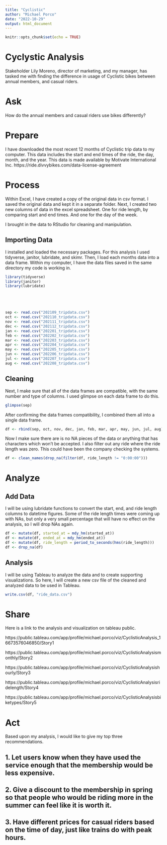 ---
title: "Cyclistic"
author: "Michael Porco"
date: "2022-10-29"
output: html_document
---

```{r setup, include=FALSE}
knitr::opts_chunk$set(echo = TRUE)
```

# Cyclystic Analysis


Stakeholder Lily Moreno, director of marketing, and my manager, has tasked me with finding the difference in usage of Cyclistic bikes between annual members, and casual riders.


# Ask

How do the annual members and casual riders use bikes differently?

# Prepare

I have downloaded the most recent 12 months of Cyclistic trip data to my computer. This data includes the start and end times of the ride, the day, month, and the year. This data is made available by Motivate International Inc.  https://ride.divvybikes.com/data-license-agreement

# Process

Within Excel, I have created a copy of the original data in csv format.  I saved the original data and kept it in a separate folder. Next, I created two new columns of data in the excel spreadsheet. One for ride length, by comparing start and end times.  And one for the day of the week.

I brought in the data to RStudio for cleaning and manipulation.



## Importing Data

I installed and loaded the necessary packages.  For this analysis I used tidyverse, janitor, lubridate, and skimr. Then, I load each months data into a data frame.  Within my computer, I have the data files saved in the same directory my code is working in.

```{r loading packages, message=FALSE, warning=FALSE}

library(tidyverse)
library(janitor)
library(lubridate)





sep <- read.csv("202109_tripdata.csv")
oct <- read.csv("202110_tripdata.csv")
nov <- read.csv("202111_tripdata.csv")
dec <- read.csv("202112_tripdata.csv")
jan <- read.csv("202201_tripdata.csv")
feb <- read.csv("202202_tripdata.csv")
mar <- read.csv("202203_tripdata.csv")
apr <- read.csv("202204_tripdata.csv")
may <- read.csv("202205_tripdata.csv")
jun <- read.csv("202206_tripdata.csv")
jul <- read.csv("202207_tripdata.csv")
aug <- read.csv("202208_tripdata.csv")


```

## Cleaning

Next, I make sure that all of the data frames are compatible, with the same number and type of columns. I used glimpse on each data frame to do this.  



```{r checking data frames}
glimpse(sep)

```



After confirming the data frames compatibility, I combined them all into a single data frame.




```{r combining data frames}
df <- rbind(sep, oct, nov, dec, jan, feb, mar, apr, may, jun, jul, aug)
```




Now I make sure there are is no NA pieces of the data or anything that has characters which won't be accepted.  I also filter out any ride where the ride length was zero.  This could have been the company checking the systems.




```{r cleaning}
df <- clean_names(drop_na(filter(df, ride_length != "0:00:00")))
```


# Analyze

## Add Data

I will be using lubridate functions to convert the start, end, and ride length columns to datetime figures.  Some of the ride length times were coming up with NAs, but only a very small percentage that will have no effect on the analysis, so I will drop NAs again.

```{r adding data, warning=FALSE}
df <- mutate(df, started_at = mdy_hm(started_at))
df <- mutate(df, ended_at = mdy_hm(ended_at))
df <- mutate(df, ride_length = period_to_seconds(hms(ride_length)))
df <- drop_na(df)
```

## Analysis




I will be using Tableau to analyze the data and to create supporting visualizations.  So here, I will create a new csv file of the cleaned and analyzed data to be used in Tableau.


```{r save}
write.csv(df, "ride_data.csv")
```







# Share


Here is a link to the analysis and visualization on tableau public.

https://public.tableau.com/app/profile/michael.porco/viz/CyclisticAnalysis_16673576046850/Story1


https://public.tableau.com/app/profile/michael.porco/viz/CyclisticAnalysismonthly/Story2


https://public.tableau.com/app/profile/michael.porco/viz/CyclisticAnalysishourly/Story3

https://public.tableau.com/app/profile/michael.porco/viz/CyclisticAnalysisridelength/Story4

https://public.tableau.com/app/profile/michael.porco/viz/CyclisticAnalysisbiketypes/Story5



# Act

Based upon my analysis, I would like to give my top three recommendations.

## 1. Let users know when they have used the service enough that the membership would be less expensive.

## 2. Give a discount to the membership in spring so that people who would be riding more in the summer can feel like it is worth it.

## 3. Have different prices for casual riders based on the time of day, just like trains do with peak hours.


